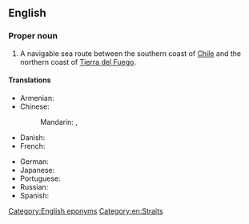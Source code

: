 ==English==
{{wikipedia}}

===Proper noun===
{{en-proper noun|head=[[strait|Strait]] [[of]] [[Magellan]]}}

# A navigable sea route between the southern coast of [[Chile]] and the northern coast of [[Tierra del Fuego]].

====Translations====
{{trans-top|Strait of Magellan}}
* Armenian: {{t|hy|Մագելանի նեղուց}}
* Chinese:
*: Mandarin: {{t|cmn|麥哲倫海峽|sc=Hani}}, {{t+|cmn|麦哲伦海峡|tr=Màizhélún hǎixiá|sc=Hani}}
* Danish: {{t|da|Magellanstrædet}}
* French: {{t+|fr|détroit de Magellan|m}}
{{trans-mid}}
* German: {{t+|de|Magellanstraße|f}}
* Japanese: {{t|ja|マゼラン海峡|tr=Mazeran kaikyō|sc=Jpan}}
* Portuguese: {{t|pt|Estreito de Magalhães|m}}
* Russian: {{t|ru|Магелланов пролив|m|tr=Magellánov prolív|sc=Cyrl}}
* Spanish: {{t|es|estrecho de Magallanes|m}}
{{trans-bottom}}

[[Category:English eponyms]]
[[Category:en:Straits]]